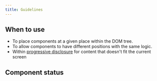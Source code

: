 ```yaml
---
title: Guidelines
---
```


<ReactExample exampleId="Portal" />

## When to use

- To place components at a given place within the DOM tree.
- To allow components to have different positions with the same logic.
- Within [progressive disclosure](/design-patterns/progressive-disclosure/)
  for content that doesn't fit the current screen

## Component status

<ComponentStatus component="Portal" />
